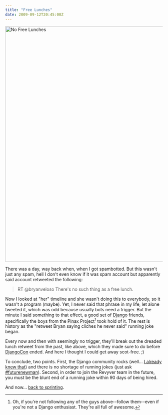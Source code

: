 ```yaml
---
title: "Free Lunches"
date: 2009-09-12T20:45:00Z
---
```


[<img src="http://farm3.static.flickr.com/2561/3913271330_1bd60675f7_o.png" width="515" height="752" alt="No Free Lunches" />][1]

There was a day, way back when, when I got spambotted. But this wasn't just any spam, hell I don't even know if it was spam account but apparently said account retweeted the following:

> RT @bryanveloso There's no such thing as a free lunch.

Now I looked at "her" timeline and she wasn't doing this to everybody, so it wasn't a program (maybe). Yet, I never said that phrase in my life, let alone tweeted it, which was odd because usually bots need a trigger. But the minute I said something to that effect, a good set of [Django][2] friends, specifically the boys from the [Pinax Project][3][^1] took hold of it. The rest is history as the "retweet Bryan saying cliches he never said" running joke began.

Every now and then with seemingly no trigger, they'll break out the dreaded lunch retweet from the past, like above, which they made sure to do before [DjangoCon][4] ended. And here I thought I could get away scot-free. ;)

To conclude, two points. First, the Django community rocks (well... [I already knew that][5]) and there is no shortage of running jokes (just ask [#futurenewman][6]). Second, in order to join the Revyver team in the future, you must be the blunt end of a running joke within 90 days of being hired.

And now... [back to sprinting][7].

[^1]: Oh, if you're not following any of the guys above--follow them--even if you're not a Django enthusiast. They're all full of awesome.

[1]: http://www.flickr.com/photos/avalonstar/3913271330/
[2]: http://djangoproject.com/
[3]: http://pinaxproject.com/
[4]: http://djangocon.org/
[5]: http://twitter.com/bshaurette/status/3897882499
[6]: http://search.twitter.com/search?q=%23futurenewman
[7]: http://hello-ranking.com/
